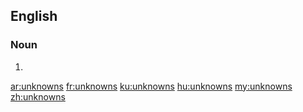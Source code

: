 {{also|Unknowns}}
==English==

===Noun===
{{head|en|plural}}

# {{plural of|unknown|lang=en}}

[[ar:unknowns]]
[[fr:unknowns]]
[[ku:unknowns]]
[[hu:unknowns]]
[[my:unknowns]]
[[zh:unknowns]]